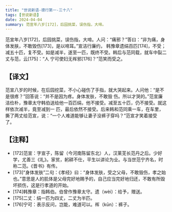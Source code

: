 ```yaml
---
title: "世说新语-德行第一-三十八"
tags: [世说新语]
date: 2024-04-04
summary: 范宣年八岁[172]，后园挑菜，误伤指，大啼。
---
```


范宣年八岁[172]，后园挑菜，误伤指，大啼。人问：“痛邪？”答曰：“非为痛，身体发肤，不敢毁伤[173]，是以啼耳。”宣洁行廉约，
韩豫章遗绢百匹[174]，不受；减五十匹，复不受。如是减半，遂至一匹，既终不受。韩后与范同载，就车中裂二丈与范，云[175]：“人
宁可使妇无裈邪[176]？”范笑而受之。

## 【译文】

范宣八岁的时候，在后园挖菜，不小心碰伤了手指，就大哭起来。人问他：“是不是很疼？”回答说：“并不是因为疼。身体发肤，不敢毁
伤。所以才哭的。”范宣廉洁俭朴，豫章太守韩伯送给他一百匹绢，他不接受。减至五十匹，仍不接受。就这样依次减半，竟至减到一
匹，最后依然不接受。后来韩和范同乘一车，在车里，撕了两丈给范宣，说：“一个人难道能够让妻子没裤子穿吗？”范宣才笑着接受
了。

## 【注释】

- [172]范宣：字宣子，陈留（今河南陈留东北）人，汉莱芜长范丹之后。少好学，尤善三《礼》。家贫，躬耕不仕，平生以讲论为业。与当世范宁齐名，时称二范。《晋书》有传。
- [173]“身体发肤”二句：《孝经》曰：“身体发肤，受之父母，不敢毁伤，孝之始也。”意思是人的肌体是父母完好地赐予的，自己应当完好地归还，不敢有所毁坏损伤，这是行孝道的开始。
- [174]韩豫章：指韩伯。伯曾作豫章太守。遗（wèi）：给予，赠送。
- [175]二丈：绢一匹为四丈，二丈为半匹。
- [176]宁可：表示反问，岂能，难道可以。裈（kūn）：裤子。